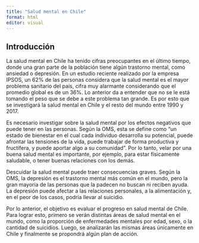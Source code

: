 ```yaml
---
title: "Salud mental en Chile"
format: html
editor: visual
---
```


## Introducción

La salud mental en Chile ha tenido cifras preocupantes en el último tiempo, donde una gran parte de la población tiene algún trastorno mental, como ansiedad o depresión. En un estudio reciente realizado por la empresa IPSOS, un 62% de las personas considera que la salud mental es el mayor problema sanitario del país, cifra muy alarmante considerando que el promedio global es de un 36%. Lo anterior da a entender que no se le está tomando el peso que se debe a este problema tan grande. Es por esto que se investigará la salud mental en Chile y el resto del mundo entre 1990 y 2017.

Es necesario investigar sobre la salud mental por los efectos negativos que puede tener en las personas. Según la OMS, esta se define como "un estado de bienestar en el cual cada individuo desarrolla su potencial, puede afrontar las tensiones de la vida, puede trabajar de forma productiva y fructífera, y puede aportar algo a su comunidad". Por lo tanto, velar por una buena salud mental es importante, por ejemplo, para estar físicamente saludable, o tener buenas relaciones con los demás.

Descuidar la salud mental puede traer consecuencias graves. Según la OMS, la depresión es el trastorno mental más común en el mundo, pero la gran mayoría de las personas que la padecen no buscan ni reciben ayuda. La depresión puede afectar a las relaciones personales, a la alimentación y, en el peor de los casos, podría llevar al suicidio.

Por lo anterior, el objetivo es evaluar el progreso en salud mental de Chile. Para lograr esto, primero se verán distintas áreas de salud mental en el mundo, como la proporción de enfermedades mentales por edad, sexo, o la cantidad de suicidios. Luego, se analizarán las mismas áreas únicamente en Chile y finalmente se propondrá algún plan de acción.
